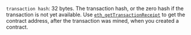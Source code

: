 `transaction hash`: 32 bytes. The transaction hash, or the zero hash if the transaction is not yet available. Use [`eth_getTransactionReceipt`](../ethereum/json-rpc-methods/eth_gettransactionreceipt.mdx) to get the contract address, after the transaction was mined, when you created a contract.
